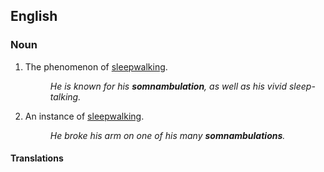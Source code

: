 ==English==

===Noun===
{{en-noun|-}}

# The phenomenon of [[sleepwalking]].
#: ''He is known for his '''somnambulation''', as well as his vivid sleep-talking.''
# An instance of [[sleepwalking]].
#: ''He broke his arm on one of his many '''somnambulations'''.''

====Translations====
{{trans-see|sleepwalking}}